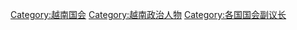 [[Category:越南国会|Category:越南国会]]
[[Category:越南政治人物|Category:越南政治人物]]
[[Category:各国国会副议长|Category:各国国会副议长]]